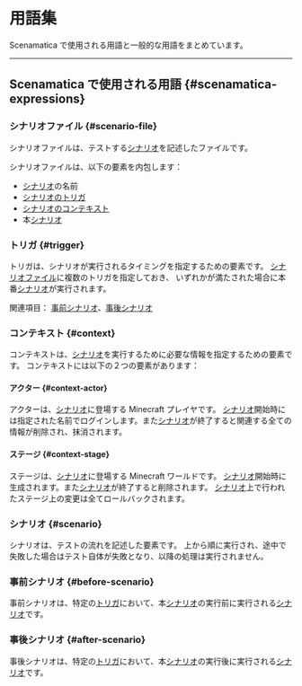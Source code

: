 # 用語集

Scenamatica で使用される用語と一般的な用語をまとめています。

---

## Scenamatica で使用される用語 {#scenamatica-expressions}

### シナリオファイル {#scenario-file}

シナリオファイルは、テストする[シナリオ](#scenario)を記述したファイルです。

シナリオファイルは、以下の要素を内包します：
+ [シナリオ](#scenario)の名前
+ [シナリオのトリガ](#trigger)
+ [シナリオのコンテキスト](#context)
+ 本[シナリオ](#scenario)

### トリガ {#trigger}

トリガは、シナリオが実行されるタイミングを指定するための要素です。
[シナリオファイル](#scenario-file)に複数のトリガを指定しておき、
いずれかが満たされた場合に本番[シナリオ](#scenario)が実行されます。

関連項目： [事前シナリオ](#before-scenario)、[事後シナリオ](#after-scenario)

### コンテキスト {#context}

コンテキストは、[シナリオ](#scenario)を実行するために必要な情報を指定するための要素です。
コンテキストには以下の２つの要素があります：

#### アクター {#context-actor}

アクターは、[シナリオ](#scenario)に登場する Minecraft プレイヤです。
[シナリオ](#scenario)開始時には指定された名前でログインします。また[シナリオ](#scenario)が終了すると関連する全ての情報が削除され、抹消されます。

#### ステージ {#context-stage}

ステージは、[シナリオ](#scenario)に登場する Minecraft ワールドです。
[シナリオ](#scenario)開始時に生成されます。また[シナリオ](#scenario)が終了すると削除されます。
[シナリオ](#scenario)上で行われたステージ上の変更は全てロールバックされます。

### シナリオ {#scenario}

シナリオは、テストの流れを記述した要素です。
上から順に実行され、途中で失敗した場合はテスト自体が失敗となり、以降の処理は実行されません。

### 事前シナリオ {#before-scenario}

事前シナリオは、特定の[トリガ](#trigger)において、本[シナリオ](#scenario)の実行前に実行される[シナリオ](#scenario)です。

### 事後シナリオ {#after-scenario}

事後シナリオは、特定の[トリガ](#trigger)において、本[シナリオ](#scenario)の実行後に実行される[シナリオ](#scenario)です。
